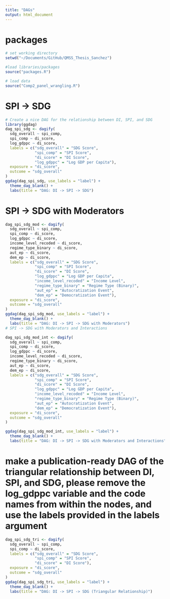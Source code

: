 ```yaml
---
title: "DAGs"
output: html_document
---
```


# packages
```r
# set working directory
setwd("~/Documents/GitHub/QMSS_Thesis_Sanchez")

#load libraries/packages
source("packages.R")

# load data
source("Comp2_panel_wrangling.R")
```

# SPI -> SDG
```r
# Create a nice DAG for the relationship between DI, SPI, and SDG
library(ggdag)
dag_spi_sdg <- dagify(
  sdg_overall ~ spi_comp,
  spi_comp ~ di_score,
  log_gdppc ~ di_score,
  labels = c("sdg_overall" = "SDG Score",
             "spi_comp" = "SPI Score",
             "di_score" = "DI Score",
             "log_gdppc" = "Log GDP per Capita"),
  exposure = "di_score",
  outcome = "sdg_overall"
)
ggdag(dag_spi_sdg, use_labels = "label") +
  theme_dag_blank() +
  labs(title = "DAG: DI -> SPI -> SDG")
```

# SPI -> SDG with Moderators
```r
dag_spi_sdg_mod <- dagify(
  sdg_overall ~ spi_comp,
  spi_comp ~ di_score,
  log_gdppc ~ di_score,
  income_level_recoded ~ di_score,
  regime_type_binary ~ di_score,
  aut_ep ~ di_score,
  dem_ep ~ di_score,
  labels = c("sdg_overall" = "SDG Score",
             "spi_comp" = "SPI Score",
             "di_score" = "DI Score",
             "log_gdppc" = "Log GDP per Capita",
             "income_level_recoded" = "Income Level",
             "regime_type_binary" = "Regime Type (Binary)",
             "aut_ep" = "Autocratization Event",
             "dem_ep" = "Democratization Event"),
  exposure = "di_score",
  outcome = "sdg_overall"
)
ggdag(dag_spi_sdg_mod, use_labels = "label") +
  theme_dag_blank() +
  labs(title = "DAG: DI -> SPI -> SDG with Moderators")
# SPI -> SDG with Moderators and Interactions
```

```r
dag_spi_sdg_mod_int <- dagify(
  sdg_overall ~ spi_comp,
  spi_comp ~ di_score,
  log_gdppc ~ di_score,
  income_level_recoded ~ di_score,
  regime_type_binary ~ di_score,
  aut_ep ~ di_score,
  dem_ep ~ di_score,
  labels = c("sdg_overall" = "SDG Score",
             "spi_comp" = "SPI Score",
             "di_score" = "DI Score",
             "log_gdppc" = "Log GDP per Capita",
             "income_level_recoded" = "Income Level",
             "regime_type_binary" = "Regime Type (Binary)",
             "aut_ep" = "Autocratization Event",
             "dem_ep" = "Democratization Event"),
  exposure = "di_score",
  outcome = "sdg_overall"
)

ggdag(dag_spi_sdg_mod_int, use_labels = "label") +
  theme_dag_blank() +
  labs(title = "DAG: DI -> SPI -> SDG with Moderators and Interactions")


```


# make a publication-ready DAG of the triangular relationship between DI, SPI, and SDG, please remove the log_gdppc variable and the code names from within the nodes, and use the labels provided in the labels argument
```r
dag_spi_sdg_tri <- dagify(
  sdg_overall ~ spi_comp,
  spi_comp ~ di_score,
  labels = c("sdg_overall" = "SDG Score",
             "spi_comp" = "SPI Score",
             "di_score" = "DI Score"),
  exposure = "di_score",
  outcome = "sdg_overall"
)
ggdag(dag_spi_sdg_tri, use_labels = "label") +
  theme_dag_blank() +
  labs(title = "DAG: DI -> SPI -> SDG (Triangular Relationship)")


```

